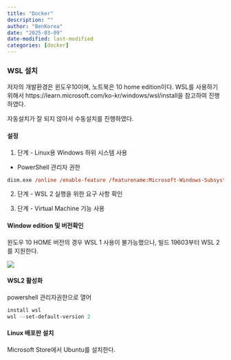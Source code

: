 ```yaml
---
title: "Docker"
description: ""
author: "BenKorea"
date: "2025-03-09"
date-modified: last-modified
categories: [docker]
---
```


### WSL 설치
저자의 개발환경은 윈도우10이며, 노트북은 10 home edition이다. WSL를 사용하기 위해서 https://learn.microsoft.com/ko-kr/windows/wsl/install을 참고하여 진행하였다.

자동설치가 잘 되지 않아서 수동설치를 진행하였다.

#### 설정

1. 단계 - Linux용 Windows 하위 시스템 사용
- PowerShell 관리자 권한
```PS
dism.exe /online /enable-feature /featurename:Microsoft-Windows-Subsystem-Linux /all /norestart
```

2. 단계 - WSL 2 실행을 위한 요구 사항 확인

3. 단계 - Virtual Machine 기능 사용


#### Window edition 및 버전확인

윈도우 10 HOME 버전의 경우 WSL 1 사용이 불가능했으나, 빌드 19603부터 WSL 2를 지원한다.

![](images/clipboard-2774030562.png)

#### WSL2 활성화

powershell 관리자권한으로 열어

``` powershell
install wsl
wsl --set-default-version 2
```

#### Linux 배포판 설치

Microsoft Store에서 Ubuntu를 설치한다.
